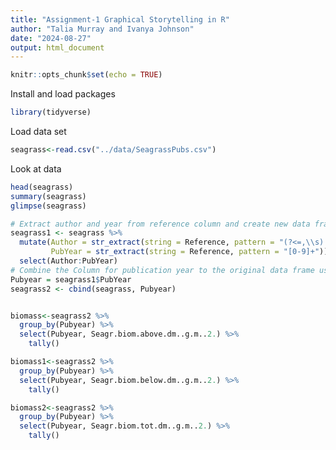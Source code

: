 ```yaml
---
title: "Assignment-1 Graphical Storytelling in R"
author: "Talia Murray and Ivanya Johnson"
date: "2024-08-27"
output: html_document
---
```


```r
knitr::opts_chunk$set(echo = TRUE)
```

Install and load packages
```r
library(tidyverse)
```


Load data set
```r
seagrass<-read.csv("../data/SeagrassPubs.csv")

```

Look at data
```r
head(seagrass)
summary(seagrass)
glimpse(seagrass)
```


```r
# Extract author and year from reference column and create new data frame with these two variables separated.
seagrass1 <- seagrass %>% 
  mutate(Author = str_extract(string = Reference, pattern = "(?<=,\\s).+"),
         PubYear = str_extract(string = Reference, pattern = "[0-9]+")) %>% 
  select(Author:PubYear)
# Combine the Column for publication year to the original data frame using cbind function.
Pubyear = seagrass1$PubYear
seagrass2 <- cbind(seagrass, Pubyear)


biomass<-seagrass2 %>%
  group_by(Pubyear) %>% 
  select(Pubyear, Seagr.biom.above.dm..g.m..2.) %>%
    tally()

biomass1<-seagrass2 %>%
  group_by(Pubyear) %>% 
  select(Pubyear, Seagr.biom.below.dm..g.m..2.) %>%
    tally()

biomass2<-seagrass2 %>%
  group_by(Pubyear) %>% 
  select(Pubyear, Seagr.biom.tot.dm..g.m..2.) %>%
    tally()

```


 
